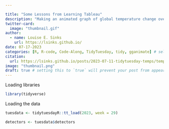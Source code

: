 ```yaml
---

title: "Some Lessons from Learning Tableau"
description: "Making an animated graph of global temperature change over time with gganimate."
twitter-card:
  image: "thumbnail.gif"
author:
  - name: Louise E. Sinks
    url: https://lsinks.github.io/
date: 07-17-2023
categories: [R, R-code, Code-Along, TidyTuesday, tidy, gganimate] # self-defined categories
citation:
  url: https://lsinks.github.io/posts/2023-07-11-tidytuesday-temps/temperatures
image: "thumbnail.png"
draft: true # setting this to `true` will prevent your post from appearing on your listing page until you're ready!
---
```


Loading libraries

```r
library(tidyverse)
```

Loading the data

```r
tuesdata <- tidytuesdayR::tt_load(2023, week = 29)

detectors <- tuesdata$detectors
```
